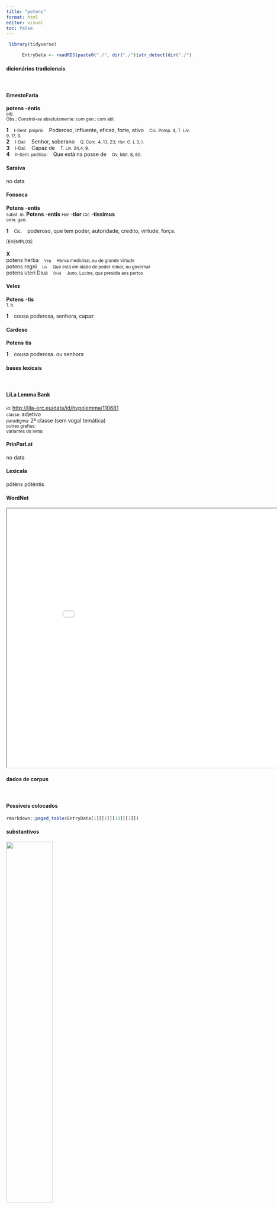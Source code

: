 ```yaml
---
title: "potens"
format: html
editor: visual
toc: false
---
```



```r
 library(tidyverse) 

      EntryData <- readRDS(paste0("./", dir("./")[str_detect(dir("./"), "_xx112-111-116-101-110-115xx_.rds")]))

```


#### dicionários tradicionais

&emsp;




::: panel-tabset

#### ErnestoFaria

<b>potens</b> <b>-éntis</b> <br> <small>adj.</small> <br> <small>Obs.: Constrói-se absolutamente: com gen.: com abl.</small>   <p> <b>1</b> &ensp; <small>I-Sent. próprio</small> &ensp; Poderoso, influente, eficaz, forte, ativo &ensp; <small>Cíc. Pomp. 4; T. Lív. 9, 17, 3.</small> <br> <b>2</b> &ensp; <small>I-Daí:</small> &ensp; Senhor, soberano &ensp; <small>Q. Cúrc. 4, 13, 23; Hor. O. L 3, I.</small> <br> <b>3</b> &ensp; <small>I-Daí:</small> &ensp; Capaz de &ensp; <small>T. Lív. 24,4, 9.</small> <br> <b>4</b> &ensp; <small>II-Sent. poético:</small> &ensp; Que está na posse de &ensp; <small>Ov, Met. 8, 80.</small> </p>




#### Saraiva

no data




#### Fonseca

<b>Potens</b> -<b>entis</b> <br> <small>subst. m.</small> 
 <b>Potens</b> -<b>entis</b> <small>Hor</small> -<b>tior</b> <small>Cic</small> -<b>tissimus</b> <br> <small>omn. gen.</small>   <p> <b>1</b> &ensp; <small>Cic.</small> &ensp; poderoso, que tem poder, autoridade, credito, virtude, força. </p>   <p><small>[EXEMPLOS]</small><br> <br><b>X</b><br>potens herba &ensp; <small><small>Virg</small></small> &ensp; <small>Herva medicinal, ou de grande virtude</small> <br> potens regni &ensp; <small><small>Liv</small></small> &ensp; <small>Que está em idade de poder reinar, ou governar</small> <br> potens uteri Diua &ensp; <small><small>Ovid</small></small> &ensp; <small>Juno, Lucina, que presidia aos partos</small> </p>




#### Velez

<b>Potens</b> -<b>tis</b> <br> <small>1. b.</small>   <p> <b>1</b> &ensp; cousa poderosa, senhora, capaz </p>




#### Cardoso

<b>Potens</b> <b>tis</b>   <p> <b>1</b> &ensp; cousa poderosa. ou senhora </p>


:::



#### bases lexicais

&emsp;






::: panel-tabset

#### LiLa Lemma Bank

<small> id: </small> <a href=' http://lila-erc.eu/data/id/hypolemma/110681 ' target="_blank"> http://lila-erc.eu/data/id/hypolemma/110681 </a> <br>
<small> classe: </small> adjetivo    <br>
<small> paradigma: </small> 2ª classe (sem vogal temática) <br>
<small> outras grafias: </small>  <br>
<small> variantes do lema: </small>  <br>





#### PrinParLat

no data




#### Lexicala

pŏtēns 
 pŏtēntis




#### WordNet

<iframe width='900' height='700' src='Media/Tree__xx112-111-116-101-110-115xx__sem_type_lexemes_pt.html'>

</iframe>


:::



#### dados de corpus

&emsp;




::: panel-tabset

#### Possíveis colocados

```r

rmarkdown::paged_table(EntryData[1][[1]][13][[1]])

```


#### substantivos

![](./Media/wordcloud__xx112-111-116-101-110-115xx__BY_collocate_scoreSUBST.webp){width=50% fig-alt='This chart plots collocate by scoreSUBST, for the headword potens here are all the values plotted: collocate: rex; scoreSUBST: 2. collocate: tam; scoreSUBST: 0. collocate: homo; scoreSUBST: 2. collocate: atque; scoreSUBST: 0. collocate: que; scoreSUBST: 0'}




#### adjetivos

![](./Media/wordcloud__xx112-111-116-101-110-115xx__BY_collocate_scoreADJ.webp){width=50% fig-alt='This chart plots collocate by scoreADJ, for the headword potens here are all the values plotted: collocate: rex; scoreADJ: 0. collocate: tam; scoreADJ: 0. collocate: homo; scoreADJ: 0. collocate: atque; scoreADJ: 0. collocate: que; scoreADJ: 0'}




#### verbos

![](./Media/wordcloud__xx112-111-116-101-110-115xx__BY_collocate_scoreVERBO.webp){width=50% fig-alt='This chart plots collocate by scoreVERBO, for the headword potens here are all the values plotted: collocate: rex; scoreVERBO: 0. collocate: tam; scoreVERBO: 0. collocate: homo; scoreVERBO: 0. collocate: atque; scoreVERBO: 0. collocate: que; scoreVERBO: 0'}




#### advérbios

![](./Media/wordcloud__xx112-111-116-101-110-115xx__BY_collocate_scoreADV.webp){width=50% fig-alt='This chart plots collocate by scoreADV, for the headword potens here are all the values plotted: collocate: rex; scoreADV: 0. collocate: tam; scoreADV: 2. collocate: homo; scoreADV: 0. collocate: atque; scoreADV: 0. collocate: que; scoreADV: 0'}




#### preposições e conjunções

![](./Media/wordcloud__xx112-111-116-101-110-115xx__BY_collocate_scoreFUNC.webp){width=50% fig-alt='This chart plots collocate by scoreFUNC, for the headword potens here are all the values plotted: collocate: rex; scoreFUNC: 0. collocate: tam; scoreFUNC: 0. collocate: homo; scoreFUNC: 0. collocate: atque; scoreFUNC: 0. collocate: que; scoreFUNC: 0'}


:::



::: panel-tabset

#### ExemplosTraduzidos

<p> hac parte <b>potentes</b> caelicolae clarique suos posuere penates . <br> <small> Ov.Met.1.173-4 <br> nesta parte os habitantes do céu mais poderosos e ilustres colocaram seus penates. <small> [JDD, de outra edição] </small> </small> </p>
; <p> clarissimi ac <b>potentissimi</b> qui tamen cum consul fuisset condemnatus est <br> <small> Cic.Ver.2.4.22.4 <br> De um homem muito ilustre e poderoso, que, no entanto, mesmo tendo sido cônsul, foi condenado. <small> [JDD] </small> </small> </p>
; <p> cursare iste homo <b>potens</b> cum filio blando et gratioso circum tribus paternos amicos hoc est diuisores appellare omnis et conuenire <br> <small> Cic.Ver.1.25 <br> Eis esse homem poderoso a correr sem cessar com seu doce e popular filho de tribo em tribo, a chamar e a reunir todos os amigos de seu pai, isto é, os galopins. <small> [JDD] </small> </small> </p>
; <p> hac maiores uestri primum uniuersam Italiam deuicerunt deinde Karthaginem exciderunt Numantiam euerterunt <b>potentissimos</b> reges bellicosissimas gentis in dicionem huius imperi redegerunt <br> <small> Cic.Phil.4.13.8 <br> Com essa [virtude] os vossos antepassados primeiro submeteram a Itália toda, em seguida destruíram Cartago, arrasaram a Numância, reduziram ao domínio deste império os mais poderosos reis, as mais belicosas nações. <small> [JDD, de outra edição] </small> </small> </p>
; <p> ecqua ciuitas est non modo in prouinciis nostris uerum in ultimis nationibus aut tam <b>potens</b> aut tam libera aut etiam tam immanis ac barbara rex denique ecquis est qui senatorem populi Romani tecto ac domo non inuitet <br> <small> Cic.Ver.2.4.25.1 <br> 25 Que cidade há, não só em nossas províncias, mas nas mais remotas nações, tão poderosa ou tão livre ou até mesmo tão selvagem e bárbara, enfim que rei há que não acolha sob seu teto e em sua casa um senador do povo romano? <small> [JDD] </small> </small> </p>





#### Frequência por autor

![](./Media/barchart__xx112-111-116-101-110-115xx__lemma_BY_author_Frequencies.webp){width=50% fig-alt='This charts plots the frequency of lemma by author_Frequencies. The Tacitus subcorpus registers the highest normalized frequency, with the value of 6.87 and an absolute frequency of 2. The Tacitus subcorpus follows, with a normalized frequency of 6.87 and an absolute frequency of 2. the subcorpus with the least normalized frequency is Suetonius with the normalized value of 0 and an absolute freqeuncy of 0. here are all the values: subcorpus: Caesar ; normalized frequency: 8 ; absolute frequency: 3.0213762368759. subcorpus: Cicero ; normalized frequency: 19 ; absolute frequency: 1.18362363260322. subcorpus: Horatius ; normalized frequency: 4 ; absolute frequency: 3.55208240831187. subcorpus: Ovidius ; normalized frequency: 2 ; absolute frequency: 3.43170899107756. subcorpus: Phaedrus ; normalized frequency: 2 ; absolute frequency: 3.0362835888872. subcorpus: Sallustius ; normalized frequency: 2 ; absolute frequency: 1.85511548093869. subcorpus: Seneca ; normalized frequency: 16 ; absolute frequency: 2.98613314421157. subcorpus: Suetonius ; normalized frequency: 0 ; absolute frequency: 0. subcorpus: Tacitus ; normalized frequency: 2 ; absolute frequency: 6.86577411603158. subcorpus: Vergilius ; normalized frequency: 2 ; absolute frequency: 3.86100386100386. subcorpus: Hieronymus ; normalized frequency: 0 ; absolute frequency: 0'}




#### Frequência por gênero

![](./Media/barchart__xx112-111-116-101-110-115xx__lemma_BY_genre_Frequencies.webp){width=50% fig-alt='This charts plots the frequency of lemma by genre_Frequencies. The Poesia.épica subcorpus registers the highest normalized frequency, with the value of 3.86 and an absolute frequency of 2. The Poesia.trágica subcorpus follows, with a normalized frequency of 3.47 and an absolute frequency of 4. the subcorpus with the least normalized frequency is Prosa.epistolográfica with the normalized value of 0 and an absolute freqeuncy of 0. here are all the values: subcorpus: Prosa.histórica ; normalized frequency: 12 ; absolute frequency: 2.92120061345213. subcorpus: Prosa.filosófica ; normalized frequency: 13 ; absolute frequency: 2.14164511293059. subcorpus: Prosa.oratória ; normalized frequency: 18 ; absolute frequency: 1.72822674334873. subcorpus: Prosa.epistolográfica ; normalized frequency: 0 ; absolute frequency: 0. subcorpus: Poesia.lírica ; normalized frequency: 4 ; absolute frequency: 3.36502061075124. subcorpus: Poesia.didática ; normalized frequency: 4 ; absolute frequency: 3.39299346848757. subcorpus: Poesia.trágica ; normalized frequency: 4 ; absolute frequency: 3.47463516330785. subcorpus: Poesia.épica ; normalized frequency: 2 ; absolute frequency: 3.86100386100386. subcorpus: Prosa.ficcional ; normalized frequency: 0 ; absolute frequency: 0'}




#### Frequência por século

![](./Media/barchart__xx112-111-116-101-110-115xx__lemma_BY_period_Frequencies.webp){width=50% fig-alt='This charts plots the frequency of lemma by period_Frequencies. The II.d.C. subcorpus registers the highest normalized frequency, with the value of 5.24 and an absolute frequency of 2. The I.d.C. subcorpus follows, with a normalized frequency of 3.06 and an absolute frequency of 20. the subcorpus with the least normalized frequency is IV.d.C. with the normalized value of 0 and an absolute freqeuncy of 0. here are all the values: subcorpus: I.a.C. ; normalized frequency: 35 ; absolute frequency: 1.629043518734. subcorpus: I.d.C. ; normalized frequency: 20 ; absolute frequency: 3.05950741930549. subcorpus: II.d.C. ; normalized frequency: 2 ; absolute frequency: 5.23560209424084. subcorpus: IV.d.C. ; normalized frequency: 0 ; absolute frequency: 0'}


:::

